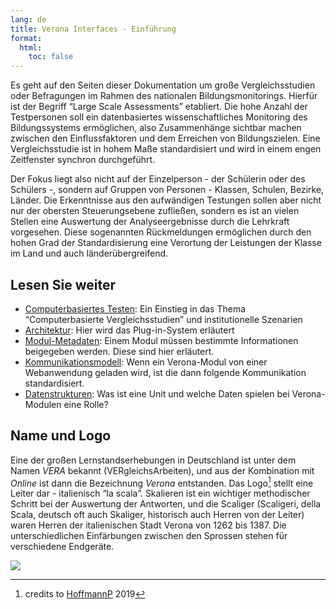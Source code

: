 ```yaml
---
lang: de
title: Verona Interfaces - Einführung
format:
  html:
    toc: false
---
```


Es geht auf den Seiten dieser Dokumentation um große Vergleichsstudien oder Befragungen im Rahmen des nationalen Bildungsmonitorings. Hierfür ist der Begriff "Large Scale Assessments" etabliert. Die hohe Anzahl der Testpersonen soll ein datenbasiertes wissenschaftliches Monitoring des Bildungssystems ermöglichen, also Zusammenhänge sichtbar machen zwischen den Einflussfaktoren und dem Erreichen von Bildungszielen. Eine Vergleichsstudie ist in hohem Maße standardisiert und wird in einem engen Zeitfenster synchron durchgeführt.

Der Fokus liegt also nicht auf der Einzelperson - der Schülerin oder des Schülers -, sondern auf Gruppen von Personen - Klassen, Schulen, Bezirke, Länder. Die Erkenntnisse aus den aufwändigen Testungen sollen aber nicht nur der obersten Steuerungsebene zufließen, sondern es ist an vielen Stellen eine Auswertung der Analyseergebnisse durch die Lehrkraft vorgesehen. Diese sogenannten Rückmeldungen ermöglichen durch den hohen Grad der Standardisierung eine Verortung der Leistungen der Klasse im Land und auch länderübergreifend.

## Lesen Sie weiter

* [Computerbasiertes Testen](tba.qmd): Ein Einstieg in das Thema "Computerbasierte Vergleichsstudien" und institutionelle Szenarien
* [Architektur](architecture.qmd): Hier wird das Plug-in-System erläutert
* [Modul-Metadaten](metadata.qmd): Einem Modul müssen bestimmte Informationen beigegeben werden. Diese sind hier erläutert.
* [Kommunikationsmodell](modelling.qmd): Wenn ein Verona-Modul von einer Webanwendung geladen wird, ist die dann folgende Kommunikation standardisiert.
* [Datenstrukturen](data-structures.qmd): Was ist eine Unit und welche Daten spielen bei Verona-Modulen eine Rolle?

## Name und Logo

Eine der großen Lernstandserhebungen in Deutschland ist unter dem Namen *VERA* bekannt (VERgleichsArbeiten), und aus der Kombination mit *Online* ist dann die Bezeichnung *Verona* entstanden. Das Logo[^1] stellt eine Leiter dar - italienisch "la scala". Skalieren ist ein wichtiger methodischer Schritt bei der Auswertung der Antworten, und die Scaliger (Scaligeri, della Scala, deutsch oft auch Skaliger, historisch auch Herren von der Leiter) waren Herren der italienischen Stadt Verona von 1262 bis 1387. Die unterschiedlichen Einfärbungen zwischen den Sprossen stehen für verschiedene Endgeräte.

![](../logo_verona_small.png)

[^1]: credits to [HoffmannP](https://github.com/HoffmannP) 2019